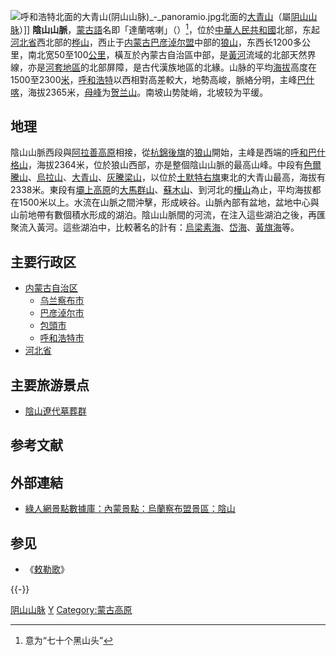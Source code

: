 [[File:呼和浩特北面的大青山(阴山山脉)_-_panoramio.jpg|thumb]]北面的[[大青山_(内蒙古)|大青山]]（屬[[阴山山脉|阴山山脉]]）]]
'''陰山山脈'''，[[蒙古語|蒙古語]]名即「達蘭喀喇」（{{mong|m=ᠳᠠᠯᠤ ᠶᠢᠨ<br />ᠬᠠᠷ᠎ᠠ|k=Далын Хар}}）<ref>意为“七十个黑山头”</ref>，位於[[中華人民共和國|中華人民共和國]]北部，东起[[河北省|河北省]]西北部的[[桦山|桦山]]，西止于[[内蒙古|内蒙古]][[巴彦淖尔盟|巴彦淖尔盟]]中部的[[狼山_(内蒙古)|狼山]]，东西长1200多公里，南北宽50至100[[公里|公里]]，橫亙於內蒙古自治區中部，是[[黃河|黃河]]流域的北部天然界線，亦是[[河套地區|河套地區]]的北部屏障，是古代漢族地區的北緣。山脉的平均[[海拔|海拔]]高度在1500至2300[[米_(单位)|米]]，[[呼和浩特|呼和浩特]]以西相對高差較大，地勢高峻，脈絡分明，主峰[[巴什喀|巴什喀]]，海拔2365米，[[母峰|母峰]]为[[贺兰山|贺兰山]]。南坡山势陡峭，北坡较为平缓。

== 地理 ==
陰山山脈西段與[[阿拉善高原|阿拉善高原]]相接，從[[杭錦後旗|杭錦後旗]]的[[狼山_(内蒙古)|狼山]]開始，主峰是西端的[[呼和巴什格山|呼和巴什格山]]，海拔2364米，位於狼山西部，亦是整個陰山山脈的最高山峰。中段有[[色爾騰山|色爾騰山]]、[[烏拉山|烏拉山]]、[[大青山_(内蒙古)|大青山]]、[[灰騰梁山|灰騰梁山]]，以位於[[土默特右旗|土默特右旗]]東北的大青山最高，海拔有2338米。東段有[[壩上高原|壩上高原]]的[[大马群山|大馬群山]]、[[蘇木山|蘇木山]]、到河北的[[樺山|樺山]]為止，平均海拔都在1500米以上。水流在山脈之間沖擊，形成峽谷。山脈內部有盆地，盆地中心與山前地帶有數個積水形成的湖泊。陰山山脈間的河流，在注入這些湖泊之後，再匯聚流入黃河。這些湖泊中，比較著名的計有：[[烏梁素海|烏梁素海]]、[[岱海|岱海]]、[[黄旗海|黃旗海]]等。

== 主要行政区 ==
* [[内蒙古自治区|内蒙古自治区]]
** [[乌兰察布市|乌兰察布市]] 
** [[巴彦淖尔市|巴彦淖尔市]]
** [[包頭市|包頭市]]
** [[呼和浩特市|呼和浩特市]]
* [[河北省|河北省]]

== 主要旅游景点 ==
* [[陰山遼代墓葬群|陰山遼代墓葬群]]

== 参考文献 ==
{{Reflist}}

== 外部連結 ==
* [https://web.archive.org/web/20190713053206/https://www.godaddy.com/domainsearch/find?checkAvail=1&tmskey=&domainToCheck=i090.com 綠人網景點數據庫：內蒙景點：烏蘭察布盟景區：陰山]

== 参见 ==
* 《[[s:敕勒歌|敕勒歌]]》

{{-}}
{{中国山脉}}

[[Category:阴山山脉|]]
[[Category:内蒙古山峰|Y]]
[[Category:蒙古高原|Category:蒙古高原]]